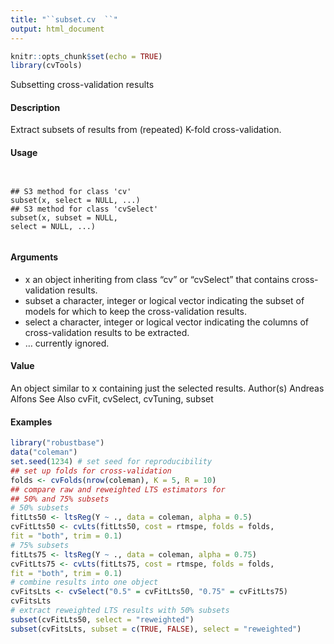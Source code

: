 ```yaml
---
title: "``subset.cv  ``"
output: html_document
---
```


```r
knitr::opts_chunk$set(echo = TRUE)
library(cvTools)
```

Subsetting cross-validation results

#### Description 

Extract subsets of results from (repeated) K-fold cross-validation.

#### Usage 
<pre><code>

## S3 method for class 'cv'
subset(x, select = NULL, ...)
## S3 method for class 'cvSelect'
subset(x, subset = NULL,
select = NULL, ...)

</code></pre>
#### Arguments 

* x an object inheriting from class "cv" or "cvSelect" that contains cross-validation results.
* subset a character, integer or logical vector indicating the subset of models for which to keep the cross-validation results.
* select a character, integer or logical vector indicating the columns of cross-validation results to be extracted.
* ... currently ignored.

#### Value
An object similar to x containing just the selected results.
Author(s)
Andreas Alfons
See Also
cvFit, cvSelect, cvTuning, subset

#### Examples 
```r

library("robustbase")
data("coleman")
set.seed(1234) # set seed for reproducibility
## set up folds for cross-validation
folds <- cvFolds(nrow(coleman), K = 5, R = 10)
## compare raw and reweighted LTS estimators for
## 50% and 75% subsets
# 50% subsets
fitLts50 <- ltsReg(Y ~ ., data = coleman, alpha = 0.5)
cvFitLts50 <- cvLts(fitLts50, cost = rtmspe, folds = folds,
fit = "both", trim = 0.1)
# 75% subsets
fitLts75 <- ltsReg(Y ~ ., data = coleman, alpha = 0.75)
cvFitLts75 <- cvLts(fitLts75, cost = rtmspe, folds = folds,
fit = "both", trim = 0.1)
# combine results into one object
cvFitsLts <- cvSelect("0.5" = cvFitLts50, "0.75" = cvFitLts75)
cvFitsLts
# extract reweighted LTS results with 50% subsets
subset(cvFitLts50, select = "reweighted")
subset(cvFitsLts, subset = c(TRUE, FALSE), select = "reweighted")
```
